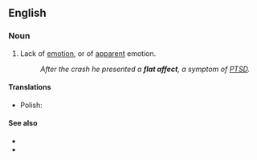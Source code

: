 ==English==
{{wikipedia}}

===Noun===
{{en-noun}}

# {{lb|en|medicine}} Lack of [[emotion]], or of [[apparent]] emotion.
#: ''After the crash he presented a '''flat affect''', a symptom of [[PTSD]].''

====Translations====
{{trans-top}}
{{trans-mid}}
* Polish: {{t|pl|[[spłycenie]] [[afekt]]u|n}}
{{trans-bottom}}

====See also====
* {{l|en|anhedonia}}
* {{l|en|labile affect}}